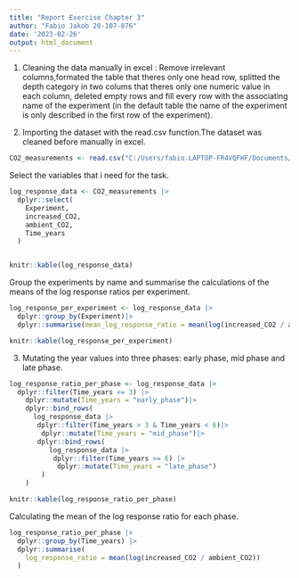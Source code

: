 ```yaml
---
title: "Report Exercise Chapter 3"
author: "Fabio Jakob 20-107-876"
date: '2023-02-26'
output: html_document
---
```

1.
Cleaning the data manually in excel : Remove irrelevant columns,formated the table that theres only one head row, splitted the depth category in two colums that theres only one numeric value in each column, deleted empty rows and fill every row with the associating name of the experiment (in the default table the name of the experiment is only described in the first row of the experiment).

2.
Importing the dataset with the read.csv function.The dataset was cleaned before manually in excel.
```r
CO2_measurements <- read.csv("C:/Users/fabio.LAPTOP-FR4VQFHF/Documents/agds_report_fabiojakob/Data/1249534s1-s6.csv",header = TRUE, na.strings = c(NA, '-'), sep = ';')
```

Select the variables that i need for the task.
```r
log_response_data <- CO2_measurements |> 
  dplyr::select(
    Experiment,
    increased_CO2,
    ambient_CO2,
    Time_years
  )
```

```r
```


```r
knitr::kable(log_response_data)
```

Group the experiments by name and summarise the calculations of the means of the log response ratios per experiment.
```r
log_response_per_experiment <- log_response_data |> 
  dplyr::group_by(Experiment)|>
  dplyr::summarise(mean_log_response_ratio = mean(log(increased_CO2 / ambient_CO2)))
```

```r
knitr::kable(log_response_per_experiment)
```

3.
Mutating the year values into three phases: early phase, mid phase and late phase.
```r
log_response_ratio_per_phase <- log_response_data |>
  dplyr::filter(Time_years <= 3) |>
    dplyr::mutate(Time_years = "early_phase")|>
    dplyr::bind_rows(
      log_response_data |>
       dplyr::filter(Time_years > 3 & Time_years < 6)|>
        dplyr::mutate(Time_years = "mid_phase")|>
       dplyr::bind_rows(
          log_response_data |>
           dplyr::filter(Time_years >= 6) |>
            dplyr::mutate(Time_years = "late_phase")
        )
    )
```

```r
knitr::kable(log_response_ratio_per_phase)
```

Calculating the mean of the log response ratio for each phase.
```r
log_response_ratio_per_phase |>
  dplyr::group_by(Time_years) |>
  dplyr::summarise(
    log_response_ratio = mean(log(increased_CO2 / ambient_CO2))
  )
  
```

